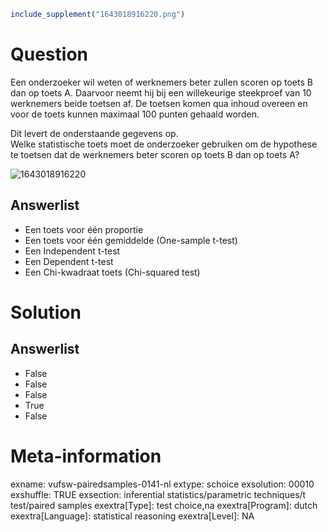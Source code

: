 ```r
include_supplement("1643018916220.png")
```

Question
========
Een onderzoeker wil weten of werknemers beter zullen scoren op toets B
dan op toets A. Daarvoor neemt hij bij een willekeurige steekproef van
10 werknemers beide toetsen af. De toetsen komen qua inhoud overeen en
voor de toets kunnen maximaal 100 punten gehaald worden.  
  
Dit levert de onderstaande gegevens op.  
Welke statistische toets moet de onderzoeker gebruiken om de hypothese
te toetsen dat de werknemers beter scoren op toets B dan op toets A?   
  
<img src="1643018916220.png" class="fr-fic fr-dii tvcss_2"
alt="1643018916220" />

Answerlist
----------
* Een toets voor één proportie
* Een toets voor één gemiddelde (One-sample t-test)
* Een Independent t-test
* Een Dependent t-test
* Een Chi-kwadraat toets (Chi-squared test)

Solution
========










Answerlist
----------
* False
* False
* False
* True
* False

Meta-information
================
exname: vufsw-pairedsamples-0141-nl
extype: schoice
exsolution: 00010
exshuffle: TRUE
exsection: inferential statistics/parametric techniques/t test/paired samples
exextra[Type]: test choice,na
exextra[Program]: dutch
exextra[Language]: statistical reasoning
exextra[Level]: NA

